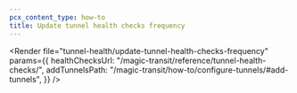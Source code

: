 ```yaml
---
pcx_content_type: how-to
title: Update tunnel health checks frequency
---
```



<Render
	file="tunnel-health/update-tunnel-health-checks-frequency"
	params={{
		healthChecksUrl: "/magic-transit/reference/tunnel-health-checks/",
		addTunnelsPath: "/magic-transit/how-to/configure-tunnels/#add-tunnels",
	}}
/>
